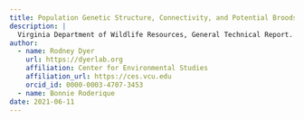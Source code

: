 ```yaml
---
title: Population Genetic Structure, Connectivity, and Potential Broodstock Sources for the Endangered James Spinymussel (Parvaspina collina).
description: |
  Virginia Department of Wildlife Resources, General Technical Report.
author:
  - name: Rodney Dyer
    url: https://dyerlab.org
    affiliation: Center for Environmental Studies
    affiliation_url: https://ces.vcu.edu
    orcid_id: 0000-0003-4707-3453
  - name: Bonnie Roderique
date: 2021-06-11
---
```







